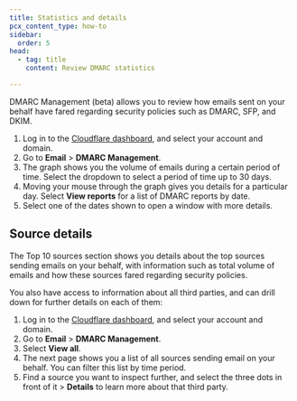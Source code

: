 ```yaml
---
title: Statistics and details
pcx_content_type: how-to
sidebar:
  order: 5
head:
  - tag: title
    content: Review DMARC statistics

---
```


DMARC Management (beta) allows you to review how emails sent on your behalf have fared regarding security policies such as DMARC, SFP, and DKIM.

1. Log in to the [Cloudflare dashboard](https://dash.cloudflare.com/), and select your account and domain.
2. Go to **Email** > **DMARC Management**.
3. The graph shows you the volume of emails during a certain period of time. Select the dropdown to select a period of time up to 30 days.
4. Moving your mouse through the graph gives you details for a particular day. Select **View reports** for a list of DMARC reports by date.
5. Select one of the dates shown to open a window with more details.

## Source details

The Top 10 sources section shows you details about the top sources sending emails on your behalf, with information such as total volume of emails and how these sources fared regarding security policies.

You also have access to information about all third parties, and can drill down for further details on each of them:

1. Log in to the [Cloudflare dashboard](https://dash.cloudflare.com/), and select your account and domain.
2. Go to **Email** > **DMARC Management**.
3. Select **View all**.
4. The next page shows you a list of all sources sending email on your behalf. You can filter this list by time period.
5. Find a source you want to inspect further, and select the three dots in front of it > **Details** to learn more about that third party.
